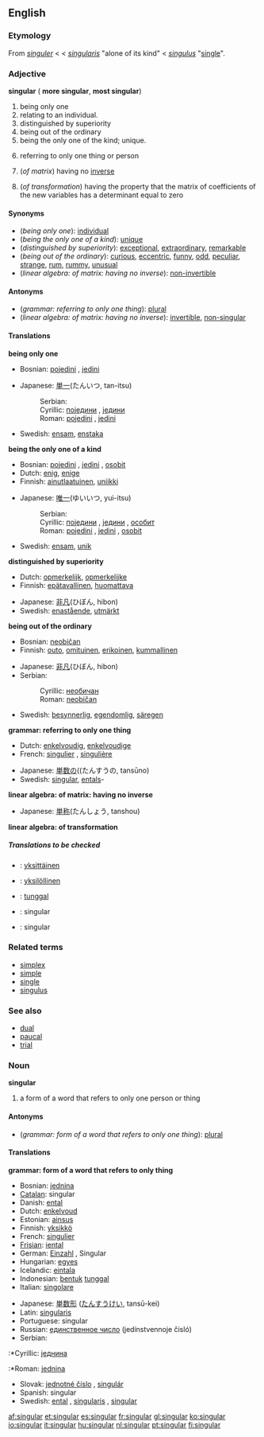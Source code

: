 ==English==

===Etymology===
From {{ME.}} ''[[singuler]]'' < {{OF.}} < {{L.}} ''[[singularis]]'' "alone of its kind" < {{L.}} ''[[singulus]]'' "[[single]]".

===Adjective===
'''singular'''  ({{compar}} '''more singular''', {{superl}} '''most singular''')
#being only one
#relating to an individual.
#distinguished by superiority
#being out of the ordinary
#being the only one of the kind; unique.
#{{grammar}} referring to only one thing or person
#{{linearalg}} (''of matrix'') having no [[inverse]]
#{{linearalg}} (''of transformation'') having the property that the matrix of coefficients of the new variables has a determinant equal to zero

====Synonyms====
*(''being only one''): [[individual]]
*(''being the only one of a kind''): [[unique]]
*(''distinguished by superiority''): [[exceptional]], [[extraordinary]], [[remarkable]]
*(''being out of the ordinary''): [[curious]], [[eccentric]], [[funny]], [[odd]], [[peculiar]], [[strange]], [[rum]], [[rummy]], [[unusual]]
*(''linear algebra: of matrix: having no inverse''): [[non-invertible]]

====Antonyms====
*(''grammar: referring to only one thing''): [[plural]]
*(''linear algebra: of matrix: having no inverse''): [[invertible]], [[non-singular]]

====Translations====
'''being only one'''
{{top}}
<!--Languages from A to I go here-->
*Bosnian: [[pojedini]] {{m}}, [[jedini]] {{m}}
{{mid}}
<!--Languages from J to Z go here-->
*Japanese: [[単一]](たんいつ, tan-itsu)
*:Serbian:
*:Cyrillic: [[поједини]] {{m}}, [[једини]] {{m}}
*:Roman: [[pojedini]] {{m}}, [[jedini]] {{m}}
*Swedish: [[ensam]], [[enstaka]]
{{bottom}}

'''being the only one of a kind'''
{{top}}
<!--Languages from A to I go here-->
*Bosnian: [[pojedini]] {{m}}, [[jedini]] {{m}}, [[osobit]] {{m}}
*Dutch: [[enig]], [[enige]]
*Finnish: [[ainutlaatuinen]], [[uniikki]]
{{mid}}
<!--Languages from J to Z go here-->
*Japanese: [[唯一]](ゆいいつ, yui-itsu)
*:Serbian:
*:Cyrillic: [[поједини]] {{m}}, [[једини]] {{m}}, [[особит]] {{m}}
*:Roman: [[pojedini]] {{m}}, [[jedini]] {{m}}, [[osobit]] {{m}}
*Swedish: [[ensam]], [[unik]]
{{bottom}}

'''distinguished by superiority'''
{{top}}
*Dutch: [[opmerkelijk]], [[opmerkelijke]]
*Finnish: [[epätavallinen]], [[huomattava]]
{{mid}}
*Japanese: [[非凡]](ひぼん, hibon)
*Swedish: [[enastående]], [[utmärkt]]
{{bottom}}

'''being out of the ordinary'''
{{top}}
<!--Languages from A to I go here-->
*Bosnian: [[neobičan]] {{m}}
*Finnish: [[outo]], [[omituinen]], [[erikoinen]], [[kummallinen]]
{{mid}}
<!--Languages from J to Z go here-->
*Japanese: [[非凡]](ひぼん, hibon)
*Serbian:
*:Cyrillic: [[необичан]] {{m}}
*:Roman: [[neobičan]] {{m}}
*Swedish: [[besynnerlig]], [[egendomlig]], [[säregen]]
{{bottom}}

'''grammar: referring to only one thing'''
{{top}}
<!--Languages from A to I go here-->
*Dutch: [[enkelvoudig]], [[enkelvoudige]]
*French: [[singulier]] {{m}}, [[singulière]] {{f}}
{{mid}}
<!--Languages from J to Z go here-->
*Japanese: [[単数]]の((たんすうの, tansūno)
*Swedish: [[singular#Swedish|singular]], [[ental]]s-
{{bottom}}

'''linear algebra: of matrix: having no inverse'''
{{top}}
<!--Languages from A to I go here-->
{{mid}}
<!--Languages from J to Z go here-->
*Japanese: [[単称]](たんしょう, tanshou)
{{bottom}}

'''linear algebra: of transformation'''
{{top}}
<!--Languages from A to I go here-->
{{mid}}
<!--Languages from J to Z go here-->
{{bottom}}

=====Translations to be checked=====
<!--Remove this section once all of the translations below have been moved into the tables above.-->
{{checktrans}}

*{{ttbc|Finnish}}: [[yksittäinen]]
*{{ttbc|Finnish}}: [[yksilöllinen]]
*{{ttbc|Indonesian}}: [[tunggal]]
*{{ttbc|Portuguese}}: singular
*{{ttbc|Spanish}}: singular

===Related terms===
*[[simplex]]
*[[simple]]
*[[single]]
*[[singulus]]

===See also===
*[[dual]]
*[[paucal]]
*[[trial]]

===Noun===
'''singular'''

#{{grammar}} a form of a word that refers to only one person or thing

====Antonyms====
*(''grammar: form of a word that refers to only one thing''): [[plural]]

====Translations====

'''grammar: form of a word that refers to only thing'''
{{top}}
*Bosnian: [[jednina]] {{f}}
*[[Catalan]]: singular {{m}}
*Danish: [[ental]]
*Dutch: [[enkelvoud]] {{n}}
*Estonian: [[ainsus]]
*Finnish: [[yksikkö]]
*French: [[singulier]] {{m}}
*[[Frisian]]: [[iental]]
*German: [[Einzahl]] {{f}}, Singular {{m}}
*Hungarian: [[egyes]]
*Icelandic: [[eintala]] {{f}}
*Indonesian: [[bentuk]] [[tunggal]]
*Italian: [[singolare]] {{m}}
{{mid}}
*Japanese: [[単数形]] ([[たんすうけい]], tansū-kei)
*Latin: [[singularis]]
*Portuguese: singular
*Russian: [[единственное число]] (jedínstvennoje čisló) {{n}}
*Serbian:
:*Cyrillic: [[једнина]] {{f}}
:*Roman: [[jednina]] {{f}}
*Slovak: [[jednotné číslo]] {{n}}, [[singulár]] {{m}}
*Spanish: singular {{m}}
*Swedish: [[ental]] {{n}}, [[singularis]] {{n}}, [[singular#Swedish|singular]] {{n}}
{{bottom}}

[[af:singular]]
[[et:singular]]
[[es:singular]]
[[fr:singular]]
[[gl:singular]]
[[ko:singular]]
[[io:singular]]
[[it:singular]]
[[hu:singular]]
[[nl:singular]]
[[pt:singular]]
[[fi:singular]]